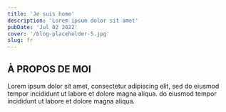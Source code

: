 ```yaml
---
title: 'Je suis home'
description: 'Lorem ipsum dolor sit amet'
pubDate: 'Jul 02 2022'
cover: '/blog-placeholder-5.jpg'
slug: fr
---
```


<Posts
  client:only="react"
  featuredPostTitle="Poste à la une"
  featuredPostBtn="Plus d'informations >"
  allPostsTitle="Tous les articles"
  allPostsBtn="Voir tout"
/>

## À PROPOS DE MOI

Lorem ipsum dolor sit amet, consectetur adipiscing elit, sed do eiusmod tempor incididunt ut labore et dolore magna aliqua.  do eiusmod tempor incididunt ut labore et dolore magna aliqua.
